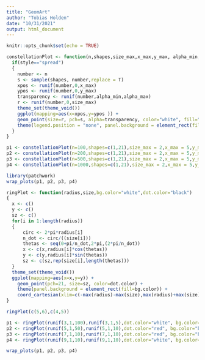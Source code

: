 ```yaml
---
title: "GeomArt"
author: "Tobias Holden"
date: "10/31/2021"
output: html_document
---
```


```r
knitr::opts_chunk$set(echo = TRUE)
```

```r

constellationPlot <- function(n,shapes,size_max,x_max,y_max, alpha_min,alpha_max, style) {
  if(style=="spread")
  {
    number <- n
    s <- sample(shapes, number,replace = T)
    xpos <- runif(number,0,x_max)
    ypos <- runif(number,0,y_max)
    transparency <- runif(number,alpha_min,alpha_max)
    r <- runif(number,0,size_max)
    theme_set(theme_void())
    ggplot(mapping=aes(x=xpos,y=ypos )) +
    geom_point(size=r, pch=s, alpha=transparency, color="white", fill="white") +
    theme(legend.position = "none", panel.background = element_rect(fill="black"))
  }
}

p1 <- constellationPlot(n=100,shapes=c(1,21),size_max = 2,x_max = 5,y_max = 5,alpha_min = 1,alpha_max = 1, style="spread")
p2 <- constellationPlot(n=200,shapes=c(1,21),size_max = 2,x_max = 5,y_max = 5,alpha_min = 1,alpha_max = 1, style="spread")
p3 <- constellationPlot(n=500,shapes=c(1,21),size_max = 2,x_max = 5,y_max = 5,alpha_min = 1,alpha_max = 1, style="spread")
p4 <- constellationPlot(n=1000,shapes=c(1,21),size_max = 2,x_max = 5,y_max = 5,alpha_min = 1,alpha_max = 1, style="spread")

library(patchwork)
wrap_plots(p1, p2, p3, p4)


```


```r
ringPlot <- function(radius,size,bg.color="white",dot.color="black")
{
  x <- c()
  y <- c()
  sz <- c()
  for(i in 1:length(radius))
  {
      circ <- 2*pi*radius[i]
      n_dot <- circ/((size[i]))
      thetas <- seq(0+pi/n_dot,2*pi,(2*pi/n_dot))
      x <- c(x,radius[i]*cos(thetas))
      y <- c(y,radius[i]*sin(thetas))
      sz <- c(sz,rep(size[i],length(thetas)))
  }
  theme_set(theme_void())
  ggplot(mapping=aes(x=x,y=y)) +
    geom_point(pch=21, size=sz, color=dot.color) +
    theme(panel.background = element_rect(fill=bg.color)) +
    coord_cartesian(xlim=c(-max(radius)-max(size),max(radius)+max(size)),ylim=c(-max(radius)-max(size),max(radius)+max(size)))
}

ringPlot(c(5,6),c(4,5))

p1 <- ringPlot(runif(3,1,100),runif(3,1,5),dot.color="white", bg.color="black")
p2 <- ringPlot(runif(5,1,50),runif(5,1,10),dot.color="red", bg.color="black")
p3 <- ringPlot(runif(7,1,10),runif(7,1,10),dot.color="red", bg.color="black")
p4 <- ringPlot(runif(9,1,10),runif(9,1,10),dot.color="white", bg.color="black")

wrap_plots(p1, p2, p3, p4)
```

